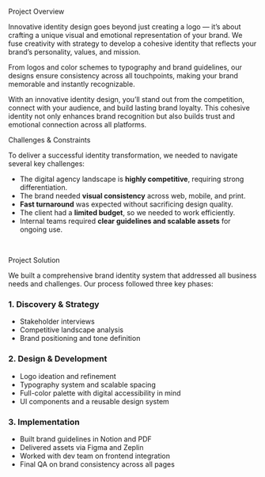 <p className="text-4xl py-5 mt-6" > Project <span className="text-primary">Overview</span></p>

Innovative identity design goes beyond just creating a logo — it’s about crafting a unique visual and emotional representation of your brand. We fuse creativity with strategy to develop a cohesive identity that reflects your brand’s personality, values, and mission.

From logos and color schemes to typography and brand guidelines, our designs ensure consistency across all touchpoints, making your brand memorable and instantly recognizable.

With an innovative identity design, you’ll stand out from the competition, connect with your audience, and build lasting brand loyalty. This cohesive identity not only enhances brand recognition but also builds trust and emotional connection across all platforms.



<p className="text-4xl py-5 mt-6" > Challenges & <span className="text-primary">Constraints</span></p>

To deliver a successful identity transformation, we needed to navigate several key challenges:

- The digital agency landscape is **highly competitive**, requiring strong differentiation.
- The brand needed **visual consistency** across web, mobile, and print.
- **Fast turnaround** was expected without sacrificing design quality.
- The client had a **limited budget**, so we needed to work efficiently.
- Internal teams required **clear guidelines and scalable assets** for ongoing use.
<br/>


<p className="text-4xl py-5 mt-6" >Project <span className="text-primary">Solution</span></p>

We built a comprehensive brand identity system that addressed all business needs and challenges. Our process followed three key phases:

### 1. **Discovery & Strategy**
- Stakeholder interviews  
- Competitive landscape analysis  
- Brand positioning and tone definition  

### 2. **Design & Development**
- Logo ideation and refinement  
- Typography system and scalable spacing  
- Full-color palette with digital accessibility in mind  
- UI components and a reusable design system  

### 3. **Implementation**
- Built brand guidelines in Notion and PDF  
- Delivered assets via Figma and Zeplin  
- Worked with dev team on frontend integration  
- Final QA on brand consistency across all pages  
<br/>


